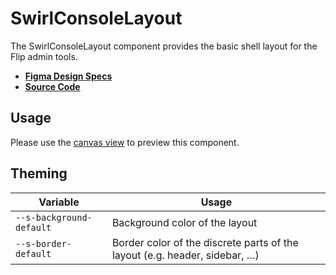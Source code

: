 
<Meta title="Admin/SwirlConsoleLayout" />

# SwirlConsoleLayout

The SwirlConsoleLayout component provides the basic shell layout for the Flip
admin tools.

- **[Figma Design Specs](https://www.figma.com/file/Cks5hd1wSusGi1PYbpVgvX/Admindashboard?node-id=128%3A2201&t=RoIUBgbUhxFQOq8w-0)**
- **[Source Code](https://github.com/flip-corp/swirl/tree/main/packages/swirl-components/src/components/swirl-console-layout)**

## Usage

Please use the
[canvas view](?path=/story/admin-swirlconsolelayout--swirl-console-layout) to
preview this component.

<ArgsTable story="." />

## Theming

| Variable                 | Usage                                                                      |
| ------------------------ | -------------------------------------------------------------------------- |
| `--s-background-default` | Background color of the layout                                             |
| `--s-border-default`     | Border color of the discrete parts of the layout (e.g. header, sidebar, …) |
